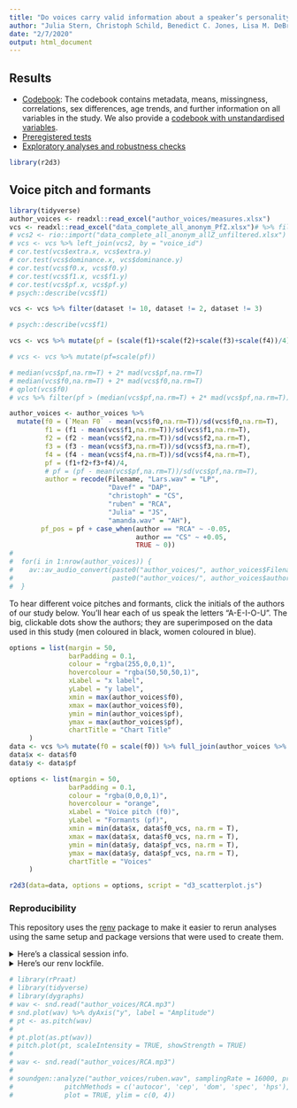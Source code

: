 ```yaml
---
title: "Do voices carry valid information about a speaker’s personality?"
author: "Julia Stern, Christoph Schild, Benedict C. Jones, Lisa M. DeBruine, Amanda Hahn, David A. Puts, Ingo Zettler, Tobias L. Kordsmeyer, David Feinberg, Dan Zamfir, Lars Penke, & Ruben C. Arslan"
date: "2/7/2020"
output: html_document
---
```



## Results

- [Codebook](1_codebook.html):  The codebook contains metadata, means, missingness, correlations, sex differences, age trends, and further information on all variables in the study. We also provide a [codebook with unstandardised variables](1_codebook_before_standardisation.html).
- [Preregistered tests](2_preregistered_tests.html)
- [Exploratory analyses and robustness checks](3_exploratory_analyses.html)

```r
library(r2d3)
```


## Voice pitch and formants
```r
library(tidyverse)
author_voices <- readxl::read_excel("author_voices/measures.xlsx")
vcs <- readxl::read_excel("data_complete_all_anonym_PfZ.xlsx")# %>% filter(dataset==1 | dataset == 10)
# vcs2 <- rio::import("data_complete_all_anonym_allZ_unfiltered.xlsx")
# vcs <- vcs %>% left_join(vcs2, by = "voice_id")
# cor.test(vcs$extra.x, vcs$extra.y)
# cor.test(vcs$dominance.x, vcs$dominance.y)
# cor.test(vcs$f0.x, vcs$f0.y)
# cor.test(vcs$f1.x, vcs$f1.y)
# cor.test(vcs$pf.x, vcs$pf.y)
# psych::describe(vcs$f1)

vcs <- vcs %>% filter(dataset != 10, dataset != 2, dataset != 3)

# psych::describe(vcs$f1)

vcs <- vcs %>% mutate(pf = (scale(f1)+scale(f2)+scale(f3)+scale(f4))/4)

# vcs <- vcs %>% mutate(pf=scale(pf))

# median(vcs$pf,na.rm=T) + 2* mad(vcs$pf,na.rm=T)
# median(vcs$f0,na.rm=T) + 2* mad(vcs$f0,na.rm=T)
# qplot(vcs$f0)
# vcs %>% filter(pf > (median(vcs$pf,na.rm=T) + 2* mad(vcs$pf,na.rm=T))) %>% select(dataset, pf, f0, sex)

author_voices <- author_voices %>%
  mutate(f0 = (`Mean F0` - mean(vcs$f0,na.rm=T))/sd(vcs$f0,na.rm=T),
         f1 = (f1 - mean(vcs$f1,na.rm=T))/sd(vcs$f1,na.rm=T),
         f2 = (f2 - mean(vcs$f2,na.rm=T))/sd(vcs$f2,na.rm=T),
         f3 = (f3 - mean(vcs$f3,na.rm=T))/sd(vcs$f3,na.rm=T),
         f4 = (f4 - mean(vcs$f4,na.rm=T))/sd(vcs$f4,na.rm=T),
         pf = (f1+f2+f3+f4)/4,
         # pf = (pf - mean(vcs$pf,na.rm=T))/sd(vcs$pf,na.rm=T),
         author = recode(Filename, "Lars.wav" = "LP",
                         "Davef" = "DAP",
                         "christoph" = "CS",
                         "ruben" = "RCA",
                         "Julia" = "JS",
                         "amanda.wav" = "AH"),
        pf_pos = pf + case_when(author == "RCA" ~ -0.05,
                                author == "CS" ~ +0.05,
                                TRUE ~ 0))
# 
#  for(i in 1:nrow(author_voices)) {
#    av::av_audio_convert(paste0("author_voices/", author_voices$Filename[i]), 
#                         paste0("author_voices/", author_voices$author[i], ".mp3"))
#  }
```

To hear different voice pitches and formants, click the initials of the authors of our study below. You'll hear each of us speak the letters "A-E-I-O-U". The big, clickable dots show the authors; they are superimposed on the data used in this study (men coloured in black, women coloured in blue).

```r
options = list(margin = 50,
               barPadding = 0.1,
               colour = "rgba(255,0,0,1)",
               hovercolour = "rgba(50,50,50,1)",
               xLabel = "x label",
               yLabel = "y label",
               xmin = max(author_voices$f0),
               xmax = max(author_voices$f0),
               ymin = min(author_voices$pf),
               ymax = max(author_voices$pf),
               chartTitle = "Chart Title"
     )
data <- vcs %>% mutate(f0 = scale(f0)) %>% full_join(author_voices %>% mutate(voice_id=1e5+row_number()), suffix = c("_vcs", ""), by = "voice_id")
data$x <- data$f0
data$y <- data$pf

options <- list(margin = 50,
               barPadding = 0.1,
               colour = "rgba(0,0,0,1)",
               hovercolour = "orange",
               xLabel = "Voice pitch (f0)",
               yLabel = "Formants (pf)",
               xmin = min(data$x, data$f0_vcs, na.rm = T),
               xmax = max(data$x, data$f0_vcs, na.rm = T),
               ymin = min(data$y, data$pf_vcs, na.rm = T),
               ymax = max(data$y, data$pf_vcs, na.rm = T),
               chartTitle = "Voices"
     )
```

```r
r2d3(data=data, options = options, script = "d3_scatterplot.js")
```


### Reproducibility
This repository uses the [renv](https://rstudio.github.io/renv/) package to make
it easier to rerun analyses using the same setup and package versions that were
used to create them.

<details><summary>Here's a classical session info.</summary>

```r
# library(tidyverse)
# library(knitr)
# library(brms)
# library(sjPlot)
# library(bayestestR)
# library(labelled)
# library(cowplot)
# library(labelled)
# library(codebook)
# library(ggstatsplot)
# sessionInfo()
```

</details>

<details><summary>Here's our renv lockfile.</summary>

```r
cat(readLines("renv.lock"), sep = "\n")
```
</details>


```r
# library(rPraat)
# library(tidyverse)
# library(dygraphs)
# wav <- snd.read("author_voices/RCA.mp3")
# snd.plot(wav) %>% dyAxis("y", label = "Amplitude")
# pt <- as.pitch(wav)
# 
# pt.plot(as.pt(wav))
# pitch.plot(pt, scaleIntensity = TRUE, showStrength = TRUE)
# 
# wav <- snd.read("author_voices/RCA.mp3")
# 
# soundgen::analyze("author_voices/ruben.wav", samplingRate = 16000, priorSD = 24, 
#             pitchMethods = c('autocor', 'cep', 'dom', 'spec', 'hps'),
#             plot = TRUE, ylim = c(0, 4))
```

